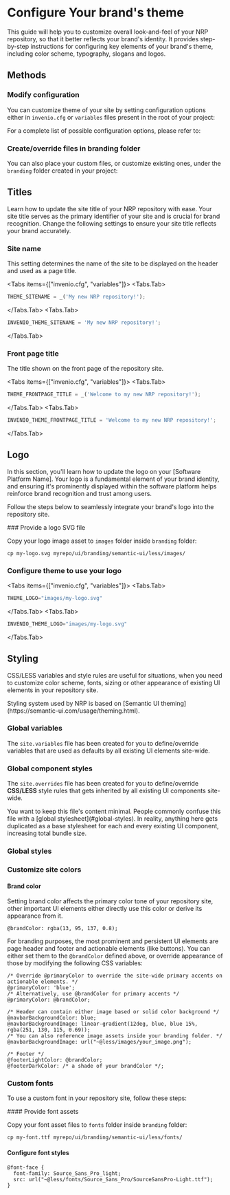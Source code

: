 
# Configure Your brand's theme

This guide will help you to customize overall look-and-feel of your NRP repository, so that it better reflects your brand's identity.
It provides step-by-step instructions for configuring key elements of your brand's theme, including color scheme, typography, slogans and logos.

## Methods

### Modify configuration

You can customize theme of your site by setting configuration options either in `invenio.cfg` or `variables` files present in the root of your project:

<FileTree>
  <FileTree.Folder name="myrepo" defaultOpen>
    <FileTree.Folder name="..." />
    <FileTree.File name="..." />
    <FileTree.File name="invenio.cfg" active={true} />
    <FileTree.File name="variables" active={true} />
  </FileTree.Folder>
</FileTree>

For a complete list of possible configuration options, please refer to:

<Cards>
  <Card title="Invenio Theme configuration options reference" href="https://invenio-theme.readthedocs.io/en/latest/configuration.html" />
</Cards>

### Create/override files in branding folder

You can also place your custom files, or customize existing ones, under the `branding` folder created in your project:

<FileTree>
  <FileTree.Folder name="myrepo" defaultOpen>
    <FileTree.Folder name="ui" defaultOpen>
        <FileTree.Folder name="branding">
            <FileTree.Folder name="semantic-ui" />
            <FileTree.Folder name="templates" />
            <FileTree.File name="__init__.py" />
            <FileTree.File name="webpack.py" />
        </FileTree.Folder>
    </FileTree.Folder>
  </FileTree.Folder>
</FileTree>


## Titles

Learn how to update the site title of your NRP repository with ease. Your site title serves as the primary identifier of your site and is crucial for brand recognition. Change the following settings to ensure your site title reflects your brand accurately.

### Site name

This setting determines the name of the site to be displayed on the header and used as a page title.

<Tabs items={["invenio.cfg", "variables"]}>
  <Tabs.Tab>
```python copy
THEME_SITENAME = _('My new NRP repository!');
```
  </Tabs.Tab>
   <Tabs.Tab>
```python copy
INVENIO_THEME_SITENAME = 'My new NRP repository!';
```
  </Tabs.Tab>
</Tabs>

### Front page title

The title shown on the front page of the repository site.


<Tabs items={["invenio.cfg", "variables"]}>
  <Tabs.Tab>
```python copy
THEME_FRONTPAGE_TITLE = _('Welcome to my new NRP repository!');
```
  </Tabs.Tab>
   <Tabs.Tab>
```python copy
INVENIO_THEME_FRONTPAGE_TITLE = 'Welcome to my new NRP repository!';
```
  </Tabs.Tab>
</Tabs>


## Logo

In this section, you'll learn how to update the logo on your [Software Platform Name]. Your logo is a fundamental element of your brand identity, and ensuring it's prominently displayed within the software platform helps reinforce brand recognition and trust among users.

Follow the steps below to seamlessly integrate your brand's logo into the repository site.

<Steps>
### Provide a logo SVG file

Copy your logo image asset to `images` folder inside `branding` folder:

```shell copy
cp my-logo.svg myrepo/ui/branding/semantic-ui/less/images/
```

### Configure theme to use your logo


<Tabs items={["invenio.cfg", "variables"]}>
  <Tabs.Tab>
```python copy
THEME_LOGO="images/my-logo.svg"
```
  </Tabs.Tab>
   <Tabs.Tab>
```python copy
INVENIO_THEME_LOGO="images/my-logo.svg"
```
  </Tabs.Tab>
</Tabs>


</Steps>

 ## Styling

CSS/LESS variables and style rules are useful for situations, when you need to customize color scheme,
fonts, sizing or other appearance of existing UI elements in your repository site.

<Callout type="info">
Styling system used by NRP is based on [Semantic UI theming](https://semantic-ui.com/usage/theming.html).
</Callout>

### Global variables

The `site.variables` file has been created for you to define/override variables that are used as defaults by all existing UI elements site-wide.

<FileTree>
  <FileTree.Folder name="ui/branding/semantic-ui" defaultOpen>
    <FileTree.Folder name="less" defaultOpen>
        <FileTree.Folder name="globals" defaultOpen>
            <FileTree.File name="site.variables" active={true} />
            <FileTree.File name="site.overrides" active={false} />
        </FileTree.Folder>
    </FileTree.Folder>
  </FileTree.Folder>
</FileTree>

### Global component styles

The `site.overrides` file has been created for you to define/override **CSS/LESS** style rules that gets inherited by all existing UI components site-wide.

<FileTree>
  <FileTree.Folder name="ui/branding/semantic-ui" defaultOpen>
    <FileTree.Folder name="less" defaultOpen>
        <FileTree.Folder name="globals" defaultOpen>
            <FileTree.File name="site.variables" active={false} />
            <FileTree.File name="site.overrides" active={true} />
        </FileTree.Folder>
    </FileTree.Folder>
  </FileTree.Folder>
</FileTree>

<Callout type="warning" emoji="⚠️">
  You want to keep this file's content minimal. People commonly confuse this file with a [global stylesheet](#global-styles).
  In reality, anything here gets duplicated as a base stylesheet for each and every existing UI component, increasing total bundle size.
</Callout>

### Global styles


### Customize site colors

#### Brand color

Setting brand color affects the primary color tone of your repository site,
other important UI elements either directly use this color or derive its appearance from it.

```less filename="ui/branding/semantic-ui/less/globals/site.variables" copy
@brandColor: rgba(13, 95, 137, 0.8);
```

For branding purposes, the most prominent and persistent UI elements are page header and footer 
and actionable elements (like buttons). You can
either set them to the `@brandColor` defined above, or
override appearance of those by modifying the following CSS variables:

```less filename="ui/branding/semantic-ui/less/globals/site.variables" copy
/* Override @primaryColor to override the site-wide primary accents on actionable elements. */
@primaryColor: 'blue';
/* Alternatively, use @brandColor for primary accents */
@primaryColor: @brandColor;

/* Header can contain either image based or solid color background */
@navbarBackgroundColor: blue;
@navbarBackgroundImage: linear-gradient(12deg, blue, blue 15%, rgba(251, 130, 115, 0.69));
/* You can also reference image assets inside your branding folder. */
@navbarBackgroundImage: url("~@less/images/your_image.png");

/* Footer */
@footerLightColor: @brandColor;
@footerDarkColor: /* a shade of your brandColor */;
```

### Custom fonts

To use a custom font in your repository site, follow these steps:

<Steps>
#### Provide font assets

Copy your font asset files to `fonts` folder inside `branding` folder:

```shell copy
cp my-font.ttf myrepo/ui/branding/semantic-ui/less/fonts/
```

#### Configure font styles

```less filename="ui/branding/semantic-ui/less/globals/site.overrides" copy
@font-face {
  font-family: Source_Sans_Pro_light;
  src: url("~@less/fonts/Source_Sans_Pro/SourceSansPro-Light.ttf");
}
```

</Steps>